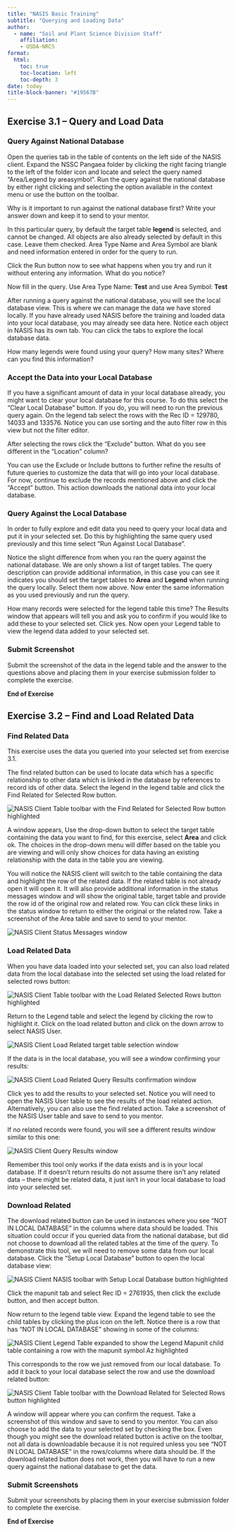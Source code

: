 ```yaml
---
title: "NASIS Basic Training"
subtitle: "Querying and Loading Data"
author:
  - name: "Soil and Plant Science Division Staff"
    affiliation:
    - USDA-NRCS
format:
  html:
    toc: true
    toc-location: left
    toc-depth: 3
date: today
title-block-banner: "#19567B"
---
```


## Exercise 3.1 – Query and Load Data

### Query Against National Database

Open the queries tab in the table of contents on the left side of the NASIS client. Expand the NSSC Pangaea folder by clicking the right facing triangle to the left of the folder icon and locate and select the query named “Area/Legend by areasymbol”. Run the query against the national database by either right clicking and selecting the option available in the context menu or use the button on the toolbar.

Why is it important to run against the national database first? Write your answer down and keep it to send to your mentor.

In this particular query, by default the target table **legend** is selected, and cannot be changed. All objects are also already selected by default in this case. Leave them checked. Area Type Name and Area Symbol are blank and need information entered in order for the query to run.

Click the Run button now to see what happens when you try and run it without entering any information. What do you notice?

Now fill in the query. Use Area Type Name: **Test** and use Area Symbol: **Test**

After running a query against the national database, you will see the local database view. This is where we can manage the data we have stored locally. If you have already used NASIS before the training and loaded data into your local database, you may already see data here. Notice each object in NASIS has its own tab. You can click the tabs to explore the local database data.

How many legends were found using your query? How many sites? Where can you find this information?

### Accept the Data into your Local Database

If you have a significant amount of data in your local database already, you might want to clear your local database for this course. To do this select the “Clear Local Database” button. If you do, you will need to run the previous query again. On the legend tab select the rows with the Rec ID = 129780, 14033 and 133576. Notice you can use sorting and the auto filter row in this view but not the filter editor.

After selecting the rows click the “Exclude” button. What do you see different in the “Location” column?

You can use the Exclude or Include buttons to further refine the results of future queries to customize the data that will go into your local database. For now, continue to exclude the records mentioned above and click the “Accept” button. This action downloads the national data into your local database.

### Query Against the Local Database

In order to fully explore and edit data you need to query your local data and put it in your selected set. Do this by highlighting the same query used previously and this time select “Run Against Local Database”.

Notice the slight difference from when you ran the query against the national database. We are only shown a list of target tables. The query description can provide additional information, in this case you can see it indicates you should set the target tables to **Area** and **Legend** when running the query locally. Select them now above. Now enter the same information as you used previously and run the query.

How many records were selected for the legend table this time? The Results window that appears will tell you and ask you to confirm if you would like to add these to your selected set. Click yes. Now open your Legend table to view the legend data added to your selected set.

### Submit Screenshot

Submit the screenshot of the data in the legend table and the answer to the questions above and placing them in your exercise submission folder to complete the exercise.

**End of Exercise**

## Exercise 3.2 – Find and Load Related Data

### Find Related Data

This exercise uses the data you queried into your selected set from exercise 3.1.

The find related button can be used to locate data which has a specific relationship to other data which is linked in the database by references to record ids of other data. Select the legend in the legend table and click the Find Related for Selected Row button.

![](3-2-find-related.png "NASIS Client Table toolbar with the Find Related for Selected Row button highlighted"){fig-alt="NASIS Client Table toolbar with the Find Related for Selected Row button highlighted"}

A window appears, Use the drop-down button to select the target table containing the data you want to find, for this exercise, select **Area** and click ok. The choices in the drop-down menu will differ based on the table you are viewing and will only show choices for data having an existing relationship with the data in the table you are viewing.

You will notice the NASIS client will switch to the table containing the data and highlight the row of the related data. If the related table is not already open it will open it. It will also provide additional information in the status messages window and will show the original table, target table and provide the row id of the original row and related row. You can click these links in the status window to return to either the original or the related row. Take a screenshot of the Area table and save to send to your mentor.

![](3-2-find-status.png "NASIS Client Status Messages window"){fig-alt="NASIS Client Status Messages window"}

### Load Related Data

When you have data loaded into your selected set, you can also load related data from the local database into the selected set using the load related for selected rows button:

![](3-2-load-related.png "NASIS Client Table toolbar with the Load Related Selected Rows button highlighted"){fig-alt="NASIS Client Table toolbar with the Load Related Selected Rows button highlighted"}

Return to the Legend table and select the legend by clicking the row to highlight it. Click on the load related button and click on the down arrow to select NASIS User.

![](3-2-load-related-win.png "NASIS Client Load Related target table selection window"){fig-alt="NASIS Client Load Related target table selection window"}

If the data is in the local database, you will see a window confirming your results:

![](3-2-load-related-result.png "NASIS Client Load Related Query Results confirmation window"){fig-alt="NASIS Client Load Related Query Results confirmation window"}

Click yes to add the results to your selected set. Notice you will need to open the NASIS User table to see the results of the load related action. Alternatively, you can also use the find related action. Take a screenshot of the NASIS User table and save to send to you mentor.

If no related records were found, you will see a different results window similar to this one:

![](3-2-load-related-no-result.png "NASIS Client Query Results window"){fig-alt="NASIS Client Query Results window"}

Remember this tool only works if the data exists and is in your local database. If it doesn’t return results do not assume there isn’t any related data – there might be related data, it just isn’t in your local database to load into your selected set.

### Download Related

The download related button can be used in instances where you see “NOT IN LOCAL DATABASE” in the columns where data should be loaded. This situation could occur if you queried data from the national database, but did not choose to download all the related tables at the time of the query. To demonstrate this tool, we will need to remove some data from our local database. Click the “Setup Local Database” button to open the local database view:

![](3-2-setup-local.png "NASIS Client NASIS toolbar with Setup Local Database button highlighted"){fig-alt="NASIS Client NASIS toolbar with Setup Local Database button highlighted"}

Click the mapunit tab and select Rec ID = 2761935, then click the exclude button, and then accept button.

Now return to the legend table view. Expand the legend table to see the child tables by clicking the plus icon on the left. Notice there is a row that has “NOT IN LOCAL DATABASE” showing in some of the columns:

![](3-2-not-in-local.png "NASIS Client Legend Table expanded to show the Legend Mapunit child table containing a row with the mapunit symbol Az highlighted"){fig-alt="NASIS Client Legend Table expanded to show the Legend Mapunit child table containing a row with the mapunit symbol Az highlighted"}

This corresponds to the row we just removed from our local database. To add it back to your local database select the row and use the download related button:

![](3-2-download-related.png "NASIS Client Table toolbar with the Download Related for Selected Rows button highlighted"){fig-alt="NASIS Client Table toolbar with the Download Related for Selected Rows button highlighted"}

A window will appear where you can confirm the request. Take a screenshot of this window and save to send to you mentor. You can also choose to add the data to your selected set by checking the box. Even though you might see the download related button is active on the toolbar, not all data is downloadable because it is not required unless you see “NOT IN LOCAL DATABASE” in the rows/columns where data should be. If the download related button does not work, then you will have to run a new query against the national database to get the data.

### Submit Screenshots

Submit your screenshots by placing them in your exercise submission folder to complete the exercise.

**End of Exercise**
